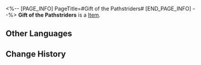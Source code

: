 <%-- [PAGE_INFO]
PageTitle=#Gift of the Pathstriders#
[END_PAGE_INFO] --%>
{{Item Infobox
|id          = 300002
|image       = Item Gift of the Pathstriders.png
|type        = 
|invCategory = 
|rarity      = 3
|effect      = 
|description = Gifts between Pathstriders. Select one material of your choice.
}}
{{Description|Your companions would eventually reach their own ends. Hopefully, this gift can accompany you on an even longer journey.}}
'''Gift of the Pathstriders''' is a [[Item]].

==Other Languages==
{{Other Languages
|en   = Gift of the Pathstriders
|zhs  = 命途行者的赠礼
|zht  = 命途行者的贈禮
|ja   = 運命の行人の贈り物
|ko   = 운명의 길을 걷는 자의 선물
|es   = Don de los Andavías
|fr   = Cadeau des Éclaireurs
|ru   = Подарок Идущих по Пути
|th   = ของขวัญจากผู้ท่องชะตา
|vi   = Quà Tặng Của Hành Giả Vận Mệnh
|de   = Geschenk der Pfadfinder
|id   = Gift of the Pathstriders
|pt   = Presente dos Exploradores
}}

==Change History==
{{Change History|1.0}}